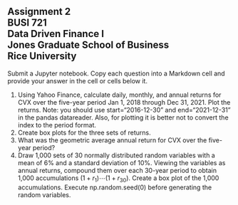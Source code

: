 ## Assignment 2<br>BUSI 721<br>Data Driven Finance I<br>Jones Graduate School of Business<br>Rice University<br>

Submit a Jupyter notebook.  Copy each question into a Markdown cell and provide your answer in the cell or cells below it.

1.  Using Yahoo Finance, calculate daily, monthly, and annual returns for CVX over the five-year period Jan 1, 2018 through Dec 31, 2021.  Plot the returns.  Note: you should use start="2016-12-30" and end="2021-12-31" in the pandas datareader.  Also, for plotting it is better not to convert the index to the period format.
2.  Create box plots for the three sets of returns.
3.  What was the geometric average annual return for CVX over the five-year period?
4. Draw 1,000 sets of 30 normally distributed random variables with a mean of 6% and a standard deviation of 10%.  Viewing the variables as annual returns, compound them over each 30-year period to obtain 1,000 accumulations $(1+r_1) \cdots (1+r_{30})$.  Create a box plot of the 1,000 accumulations.  Execute np.random.seed(0) before generating the random variables.